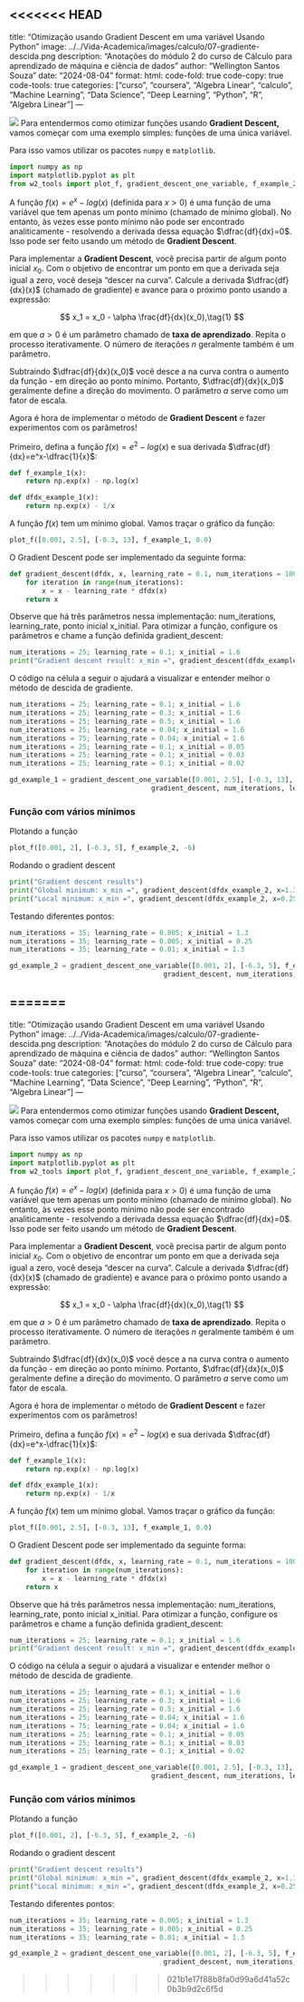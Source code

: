 <<<<<<< HEAD
---
title: "Otimização usando Gradient Descent em uma variável Usando Python"
image: ../../Vida-Academica/images/calculo/07-gradiente-descida.png
description: "Anotações do módulo 2 do curso de Cálculo para aprendizado de máquina e ciência de dados"
author: "Wellington Santos Souza"
date: "2024-08-04"
format: 
  html:
    code-fold: true
    code-copy: true
    code-tools: true
categories: ["curso", "coursera", "Algebra Linear", "calculo", "Machine Learning", "Data Science", "Deep Learning", "Python", "R", "Algebra Linear"]
---

![](../../Vida-Academica/images/calculo/07-gradiente-descida.png){fig-alt="Capa" fig-title="Capa"}
Para entendermos como otimizar funções usando **Gradient Descent,** vamos começar com uma exemplo simples: funções de uma única variável. 

Para isso vamos utilizar os pacotes `numpy` e `matplotlib`.
```python
import numpy as np
import matplotlib.pyplot as plt
from w2_tools import plot_f, gradient_descent_one_variable, f_example_2, dfdx_example_2
```

A função $f(x) = e^x - log(x)$ (definida para $x>0$) é uma função de uma variável que tem apenas um ponto mínimo (chamado de mínimo global). No entanto, às vezes esse ponto mínimo não pode ser encontrado analiticamente - resolvendo a derivada dessa equação $\dfrac{df}{dx}=0$. Isso pode ser feito usando um método de **Gradient Descent**.

Para implementar a **Gradient Descent**, você precisa partir de algum ponto inicial $x_0$. Com o objetivo de encontrar um ponto em que a derivada seja igual a zero, você deseja "descer na curva". Calcule a derivada $\dfrac{df}{dx}(x)$ (chamado de gradiente) e avance para o próximo ponto usando a expressão:

$$
x_1 = x_0 - \alpha \frac{df}{dx}(x_0),\tag{1}
$$

em que $a>0$ é um parâmetro chamado de **taxa de aprendizado**. Repita o processo iterativamente. O número de iterações $n$ geralmente também é um parâmetro.

Subtraindo $\dfrac{df}{dx}(x_0)$ você desce a na curva contra o aumento da função - em direção ao ponto mínimo. Portanto, $\dfrac{df}{dx}(x_0)$ geralmente define a direção do movimento. O parâmetro $a$ serve como um fator de escala.

Agora é hora de implementar o método de **Gradient Descent** e fazer experimentos com os parâmetros!

Primeiro, defina a função $f(x)=e^2-log(x)$ e sua derivada $\dfrac{df}{dx}=e^x-\dfrac{1}{x}$:

```python
def f_example_1(x):
    return np.exp(x) - np.log(x)

def dfdx_example_1(x):
    return np.exp(x) - 1/x
```

A função $f(x)$ tem um mínimo global. Vamos traçar o gráfico da função:
```python
plot_f([0.001, 2.5], [-0.3, 13], f_example_1, 0.0)
```
O Gradient Descent pode ser implementado da seguinte forma:
```python
def gradient_descent(dfdx, x, learning_rate = 0.1, num_iterations = 100):
    for iteration in range(num_iterations):
        x = x - learning_rate * dfdx(x)
    return x
```

Observe que há três parâmetros nessa implementação: num_iterations, learning_rate, ponto inicial x_initial. Para otimizar a função, configure os parâmetros e chame a função definida gradient_descent:
```python
num_iterations = 25; learning_rate = 0.1; x_initial = 1.6
print("Gradient descent result: x_min =", gradient_descent(dfdx_example_1, x_initial, learning_rate, num_iterations)) 
```
O código na célula a seguir o ajudará a visualizar e entender melhor o método de descida de gradiente.
```python
num_iterations = 25; learning_rate = 0.1; x_initial = 1.6
num_iterations = 25; learning_rate = 0.3; x_initial = 1.6
num_iterations = 25; learning_rate = 0.5; x_initial = 1.6
num_iterations = 25; learning_rate = 0.04; x_initial = 1.6
num_iterations = 75; learning_rate = 0.04; x_initial = 1.6
num_iterations = 25; learning_rate = 0.1; x_initial = 0.05
num_iterations = 25; learning_rate = 0.1; x_initial = 0.03
num_iterations = 25; learning_rate = 0.1; x_initial = 0.02

gd_example_1 = gradient_descent_one_variable([0.001, 2.5], [-0.3, 13], f_example_1, dfdx_example_1, 
                                   gradient_descent, num_iterations, learning_rate, x_initial, 0.0, [0.35, 9.5])
```
### Função com vários mínimos

Plotando a função
```python
plot_f([0.001, 2], [-6.3, 5], f_example_2, -6)

```
Rodando o gradient descent
```python
print("Gradient descent results")
print("Global minimum: x_min =", gradient_descent(dfdx_example_2, x=1.3, learning_rate=0.005, num_iterations=35)) 
print("Local minimum: x_min =", gradient_descent(dfdx_example_2, x=0.25, learning_rate=0.005, num_iterations=35)) 
```

Testando diferentes pontos:
```python
num_iterations = 35; learning_rate = 0.005; x_initial = 1.3
num_iterations = 35; learning_rate = 0.005; x_initial = 0.25
num_iterations = 35; learning_rate = 0.01; x_initial = 1.3

gd_example_2 = gradient_descent_one_variable([0.001, 2], [-6.3, 5], f_example_2, dfdx_example_2, 
                                      gradient_descent, num_iterations, learning_rate, x_initial, -6, [0.1, -0.5])
```































=======
---
title: "Otimização usando Gradient Descent em uma variável Usando Python"
image: ../../Vida-Academica/images/calculo/07-gradiente-descida.png
description: "Anotações do módulo 2 do curso de Cálculo para aprendizado de máquina e ciência de dados"
author: "Wellington Santos Souza"
date: "2024-08-04"
format: 
  html:
    code-fold: true
    code-copy: true
    code-tools: true
categories: ["curso", "coursera", "Algebra Linear", "calculo", "Machine Learning", "Data Science", "Deep Learning", "Python", "R", "Algebra Linear"]
---

![](../../Vida-Academica/images/calculo/07-gradiente-descida.png){fig-alt="Capa" fig-title="Capa"}
Para entendermos como otimizar funções usando **Gradient Descent,** vamos começar com uma exemplo simples: funções de uma única variável. 

Para isso vamos utilizar os pacotes `numpy` e `matplotlib`.
```python
import numpy as np
import matplotlib.pyplot as plt
from w2_tools import plot_f, gradient_descent_one_variable, f_example_2, dfdx_example_2
```

A função $f(x) = e^x - log(x)$ (definida para $x>0$) é uma função de uma variável que tem apenas um ponto mínimo (chamado de mínimo global). No entanto, às vezes esse ponto mínimo não pode ser encontrado analiticamente - resolvendo a derivada dessa equação $\dfrac{df}{dx}=0$. Isso pode ser feito usando um método de **Gradient Descent**.

Para implementar a **Gradient Descent**, você precisa partir de algum ponto inicial $x_0$. Com o objetivo de encontrar um ponto em que a derivada seja igual a zero, você deseja "descer na curva". Calcule a derivada $\dfrac{df}{dx}(x)$ (chamado de gradiente) e avance para o próximo ponto usando a expressão:

$$
x_1 = x_0 - \alpha \frac{df}{dx}(x_0),\tag{1}
$$

em que $a>0$ é um parâmetro chamado de **taxa de aprendizado**. Repita o processo iterativamente. O número de iterações $n$ geralmente também é um parâmetro.

Subtraindo $\dfrac{df}{dx}(x_0)$ você desce a na curva contra o aumento da função - em direção ao ponto mínimo. Portanto, $\dfrac{df}{dx}(x_0)$ geralmente define a direção do movimento. O parâmetro $a$ serve como um fator de escala.

Agora é hora de implementar o método de **Gradient Descent** e fazer experimentos com os parâmetros!

Primeiro, defina a função $f(x)=e^2-log(x)$ e sua derivada $\dfrac{df}{dx}=e^x-\dfrac{1}{x}$:

```python
def f_example_1(x):
    return np.exp(x) - np.log(x)

def dfdx_example_1(x):
    return np.exp(x) - 1/x
```

A função $f(x)$ tem um mínimo global. Vamos traçar o gráfico da função:
```python
plot_f([0.001, 2.5], [-0.3, 13], f_example_1, 0.0)
```
O Gradient Descent pode ser implementado da seguinte forma:
```python
def gradient_descent(dfdx, x, learning_rate = 0.1, num_iterations = 100):
    for iteration in range(num_iterations):
        x = x - learning_rate * dfdx(x)
    return x
```

Observe que há três parâmetros nessa implementação: num_iterations, learning_rate, ponto inicial x_initial. Para otimizar a função, configure os parâmetros e chame a função definida gradient_descent:
```python
num_iterations = 25; learning_rate = 0.1; x_initial = 1.6
print("Gradient descent result: x_min =", gradient_descent(dfdx_example_1, x_initial, learning_rate, num_iterations)) 
```
O código na célula a seguir o ajudará a visualizar e entender melhor o método de descida de gradiente.
```python
num_iterations = 25; learning_rate = 0.1; x_initial = 1.6
num_iterations = 25; learning_rate = 0.3; x_initial = 1.6
num_iterations = 25; learning_rate = 0.5; x_initial = 1.6
num_iterations = 25; learning_rate = 0.04; x_initial = 1.6
num_iterations = 75; learning_rate = 0.04; x_initial = 1.6
num_iterations = 25; learning_rate = 0.1; x_initial = 0.05
num_iterations = 25; learning_rate = 0.1; x_initial = 0.03
num_iterations = 25; learning_rate = 0.1; x_initial = 0.02

gd_example_1 = gradient_descent_one_variable([0.001, 2.5], [-0.3, 13], f_example_1, dfdx_example_1, 
                                   gradient_descent, num_iterations, learning_rate, x_initial, 0.0, [0.35, 9.5])
```
### Função com vários mínimos

Plotando a função
```python
plot_f([0.001, 2], [-6.3, 5], f_example_2, -6)

```
Rodando o gradient descent
```python
print("Gradient descent results")
print("Global minimum: x_min =", gradient_descent(dfdx_example_2, x=1.3, learning_rate=0.005, num_iterations=35)) 
print("Local minimum: x_min =", gradient_descent(dfdx_example_2, x=0.25, learning_rate=0.005, num_iterations=35)) 
```

Testando diferentes pontos:
```python
num_iterations = 35; learning_rate = 0.005; x_initial = 1.3
num_iterations = 35; learning_rate = 0.005; x_initial = 0.25
num_iterations = 35; learning_rate = 0.01; x_initial = 1.3

gd_example_2 = gradient_descent_one_variable([0.001, 2], [-6.3, 5], f_example_2, dfdx_example_2, 
                                      gradient_descent, num_iterations, learning_rate, x_initial, -6, [0.1, -0.5])
```































>>>>>>> 021b1e17f88b8fa0d99a6d41a52c0b3b9d2c6f5d
